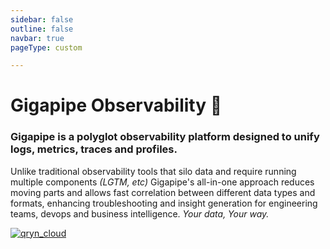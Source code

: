 ```yaml
---
sidebar: false
outline: false
navbar: true
pageType: custom

---
```



<Docs />

<div className="custom-content">

<h1>Gigapipe Observability 🔮</h1>

<h3> Gigapipe is a polyglot observability platform designed to unify logs, metrics, traces and profiles. </h3>

Unlike traditional observability tools that silo data and require running multiple components _(LGTM, etc)_ Gigapipe's all-in-one approach reduces moving parts and allows fast correlation between different data types and formats, enhancing troubleshooting and insight generation for engineering teams, devops and business intelligence. _Your data, Your way._

<a href="/about"><img src="/qryn_cloud.png" alt="qryn_cloud" /></a>


</div>
<div className="custom-footer">
<Footer />
</div>
